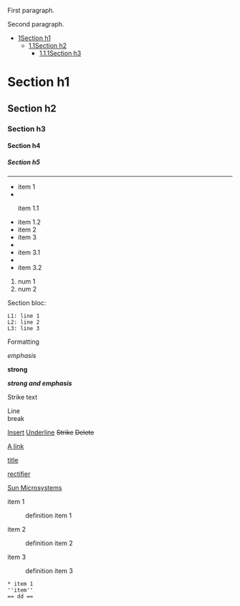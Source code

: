 <p>First paragraph.</p><p>Second paragraph.</p><div class="wiki-toc"><ul class="wiki-toc-entry"><li class="wiki-toc-entry"><a class="wiki-toc-ref" href="#section_1"><span class="wiki-toc-level">1</span><span class="wiki-toc-title">Section h1</span></a><ul class="wiki-toc-entry"><li class="wiki-toc-entry"><a class="wiki-toc-ref" href="#section_1_1"><span class="wiki-toc-level">1.1</span><span class="wiki-toc-title">Section h2</span></a><ul class="wiki-toc-entry"><li class="wiki-toc-entry"><a class="wiki-toc-ref" href="#section_1_1_1"><span class="wiki-toc-level">1.1.1</span><span class="wiki-toc-title">Section h3</span></a></li></ul></li></ul></li></ul></div><h1 id="section_1">Section h1</h1><h2 id="section_1_1">Section h2</h2><h3 id="section_1_1_1">Section h3</h3><h4 id="section_1_1_1_1">Section h4</h4><h5 id="section_1_1_1_1_1">Section h5</h5><hr><ul><li>item 1
</li><li><ul>item 1.1
</li><li>item 1.2
</li><li>item 2
</li><li>item 3
</li><li /><li>item 3.1
</li><li /><li>item 3.2</li></ul></ul><ol><li>num 1
</li><li>num 2</li></ol><p>Section bloc:</p><pre>L1: line 1
L2: line 2
L3: line 3
</pre><p>Formatting</p><p><i>emphasis</i></p><p><b>strong</b></p><p><b><i>strong and emphasis</i></b></p><p>Strike text</p><p>Line<br>break</p><p><ins>Insert</ins>
<u>Underline</u>
<s>Strike</s>
<del>Delete</del></p><p><a href="A link">A link</a>

<a href="A link">title</a>

<a href="http://en.wikipedia.org/wiki/Rectifier">rectifier</a>

<a href="http://www.sun.com">Sun Microsystems</a>
</p><dl><dt>item 1
</dt><dd> definition item 1
</dd><dt>item 2
</dt><dd> definition item 2
</dd><dt>item 3
</dt><dd> definition item 3</dd></dl><pre>
* item 1
''item''
== dd ==
</pre>
